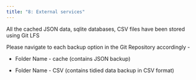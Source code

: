 ```yaml
---
title: "8: External services"
---
```


All the cached JSON data, sqlite databases, CSV files have been stored using Git LFS

Please navigate to each backup option in the Git Repository accordingly - 

- Folder Name - cache (contains JSON backup)

- Folder Name - CSV (contains tidied data backup in CSV format)
